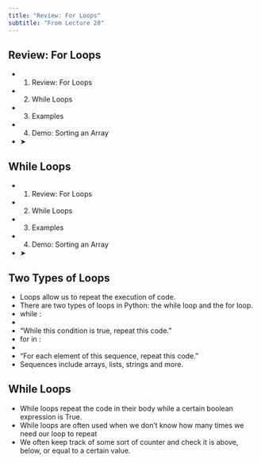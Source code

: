 ```yaml
---
title: "Review: For Loops"
subtitle: "From Lecture 20"
---
```


## Review: For Loops

- 1. Review: For Loops
- 2. While Loops
- 3. Examples
- 4. Demo: Sorting an Array
- ➤

## While Loops

- 1. Review: For Loops
- 2. While Loops
- 3. Examples
- 4. Demo: Sorting an Array
- ➤

## Two Types of Loops

- Loops allow us to repeat the execution of code.
- There are two types of loops in Python: the while loop and the for loop.
- while <boolean expression>:
- <while body>
- “While this condition is true, repeat this code.”
- for <elem> in <sequence>:
- <for body>
- “For each element of this sequence, repeat this code.”
- Sequences include arrays, lists, strings and more.

## While Loops

- While loops repeat the code in their body while a certain boolean expression is True.
- While loops are often used when we don’t know how many times we need our loop to repeat
- We often keep track of some sort of counter and check it is above, below, or equal to a certain value.


